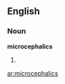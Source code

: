 ==English==

===Noun===
'''microcephalics'''

# {{plural of|[[microcephalic]]}}

[[ar:microcephalics]]